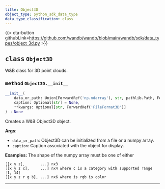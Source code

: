 ---
title: Object3D
object_type: python_sdk_data_type
data_type_classification: class
---

{{< cta-button githubLink=https://github.com/wandb/wandb/blob/main/wandb/sdk/data_types/object_3d.py >}}




## <kbd>class</kbd> `Object3D`
W&B class for 3D point clouds. 

### <kbd>method</kbd> `Object3D.__init__`

```python
__init__(
    data_or_path: Union[ForwardRef('np.ndarray'), str, pathlib.Path, ForwardRef('TextIO'), dict],
    caption: Optional[str] = None,
    **kwargs: Optional[str, ForwardRef('FileFormat3D')]
) → None
```

Creates a W&B Object3D object. 



**Args:**
 
 - `data_or_path`:  Object3D can be initialized from a file or a numpy array. 
 - `caption`:  Caption associated with the object for display. 



**Examples:**
 The shape of the numpy array must be one of either 

```text
[[x y z],       ...] nx3
[[x y z c],     ...] nx4 where c is a category with supported range [1, 14]
[[x y z r g b], ...] nx6 where is rgb is color
``` 




---





